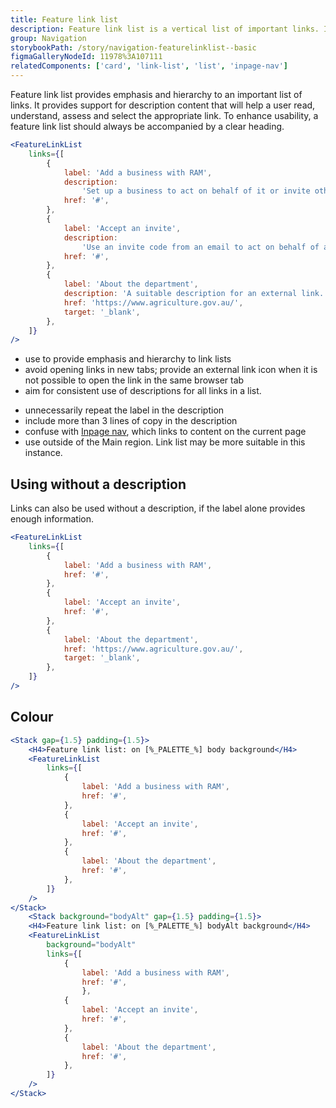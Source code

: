 ```yaml
---
title: Feature link list
description: Feature link list is a vertical list of important links. It adds prominence and additional information to help users find and understand the navigation items.
group: Navigation
storybookPath: /story/navigation-featurelinklist--basic
figmaGalleryNodeId: 11978%3A107111
relatedComponents: ['card', 'link-list', 'list', 'inpage-nav']
---
```


Feature link list provides emphasis and hierarchy to an important list of links. It provides support for description content that will help a user read, understand, assess and select the appropriate link. To enhance usability, a feature link list should always be accompanied by a clear heading.

```jsx live
<FeatureLinkList
	links={[
		{
			label: 'Add a business with RAM',
			description:
				'Set up a business to act on behalf of it or invite others to. You can do this if you are responsible for this business in Relationship Authorisation Manager (RAM).',
			href: '#',
		},
		{
			label: 'Accept an invite',
			description:
				'Use an invite code from an email to act on behalf of a business.',
			href: '#',
		},
		{
			label: 'About the department',
			description: 'A suitable description for an external link.',
			href: 'https://www.agriculture.gov.au/',
			target: '_blank',
		},
	]}
/>
```

<DoHeading />

- use to provide emphasis and hierarchy to link lists
- avoid opening links in new tabs; provide an external link icon when it is not possible to open the link in the same browser tab
- aim for consistent use of descriptions for all links in a list.

<DontHeading />

- unnecessarily repeat the label in the description
- include more than 3 lines of copy in the description
- confuse with [Inpage nav](/components/inpage-nav), which links to content on the current page
- use outside of the Main region. Link list may be more suitable in this instance.

## Using without a description

Links can also be used without a description, if the label alone provides enough information.

```jsx live
<FeatureLinkList
	links={[
		{
			label: 'Add a business with RAM',
			href: '#',
		},
		{
			label: 'Accept an invite',
			href: '#',
		},
		{
			label: 'About the department',
			href: 'https://www.agriculture.gov.au/',
			target: '_blank',
		},
	]}
/>
```

## Colour

```jsx live colorSection shadeAlt
<Stack gap={1.5} padding={1.5}>
	<H4>Feature link list: on [%_PALETTE_%] body background</H4>
	<FeatureLinkList
		links={[
			{
				label: 'Add a business with RAM',
				href: '#',
			},
			{
				label: 'Accept an invite',
				href: '#',
			},
			{
				label: 'About the department',
				href: '#',
			},
		]}
	/>
</Stack>
	<Stack background="bodyAlt" gap={1.5} padding={1.5}>
	<H4>Feature link list: on [%_PALETTE_%] bodyAlt background</H4>
	<FeatureLinkList
		background="bodyAlt"
		links={[
			{
				label: 'Add a business with RAM',
				href: '#',
				},
			{
				label: 'Accept an invite',
				href: '#',
			},
			{
				label: 'About the department',
				href: '#',
			},
		]}
	/>
</Stack>
```
